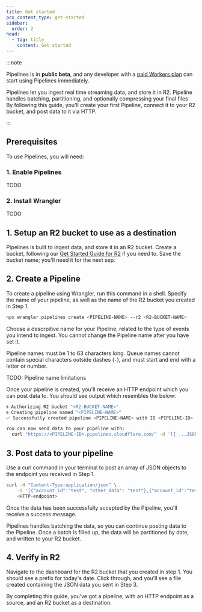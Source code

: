 ```yaml
---
title: Get started
pcx_content_type: get-started
sidebar:
  order: 2
head:
  - tag: title
    content: Get started
---
```



:::note

Pipelines is in **public beta**, and any developer with a [paid Workers plan](/workers/platform/pricing/#workers) can start using Pipelines immediately.

Pipelines let you ingest real time streaming data, and store it in R2. Pipeline handles batching, partitioning, and optionally compressing your final files By following this guide, you'll create your first Pipeline, connect it to your R2 bucket, and post data to it via HTTP.

:::

## Prerequisites

To use Pipelines, you will need:

<Render file="prereqs" product="workers" />

### 1. Enable Pipelines

TODO

### 2. Install Wrangler
TODO

## 1. Setup an R2 bucket to use as a destination
Pipelines is built to ingest data, and store it in an R2 bucket. Create a bucket, following our [Get Started Guide for R2](r2/get-started/) if you need to. Save the bucket name; you'll need it for the next sep.

## 2. Create a Pipeline
To create a pipeline using Wrangler, run this command in a shell. Specify the name of your pipeline, as well as the name of the R2 bucket you created in Step 1.

```sh
npx wrangler pipelines create <PIPELINE-NAME> --r2 <R2-BUCKET-NAME>
```

Choose a descrpitive name for your Pipeline, related to the type of events you intend to ingest. You cannot change the Pipeline name after you have set it.

Pipeline names must be 1 to 63 characters long. Queue names cannot contain special characters outside dashes (`-`), and must start and end with a letter or number.

TODO: Pipeline name limitations

Once your pipeline is created, you'll receive an HTTP endpoint which you can post data to. You should see output which resembles the below:

```sh
🌀 Authorizing R2 bucket "<R2-BUCKET-NAME>"
🌀 Creating pipeline named "<PIPELINE-NAME>"
✅ Successfully created pipeline <PIPELINE-NAME> with ID <PIPELINE-ID>

You can now send data to your pipeline with:
  curl "https://<PIPELINE-ID>.pipelines.cloudflare.com/" -d '[{ ...JSON_DATA... }]'
```

## 3. Post data to your pipeline

Use a curl command in your terminal to post an array of JSON objects to the endpoint you received in Step 1.

```sh
curl -H "Content-Type:application/json" \
    -d '[{"account_id":"test", "other_data": "test"},{"account_id":"test","other_data": "test2"}]' \
    <HTTP-endpoint>
```

Once the data has been successfully accepted by the Pipeline, you'll receive a success message.

Pipelines handles batching the data, so you can continue posting data to the Pipeline. Once a batch is filled up, the data will be partitioned by date, and written to your R2 bucket.

## 4. Verify in R2
Navigate to the dashboard for the R2 bucket that you created in step 1. You should see a prefix for today's date. Click through, and you'll see a file created containing the JSON data you sent in Step 3.

By completing this guide, you've got a pipeline, with an HTTP endpoint as a source, and an R2 bucket as a destination.